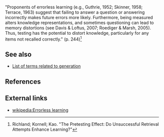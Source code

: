 "Proponents of errorless learning (e.g., Guthrie, 1952; Skinner, 1958; Terrace, 1963) suggest that failing to answer a question or answering incorrectly makes future errors more likely. Furthermore, being measured alters knowledge representations, and sometimes questioning can lead to memory distortions (see Davis & Loftus, 2007; Roediger & Marsh, 2005). Thus, testing has the potential to distort knowledge, particularly for any items not recalled correctly." (p. 244)<ref>Richland; Kornell; Kao. "The Pretesting Effect: Do Unsuccessful Retrieval Attempts Enhance Learning?"</ref>

==See also==

* [[List of terms related to generation]]

==References==

<references/>

==External links==

* [[wikipedia:Errorless learning]]
